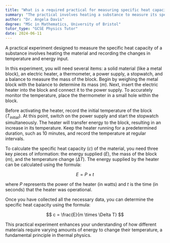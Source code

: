 ```yaml
---
title: "What is a required practical for measuring specific heat capacity?"
summary: "The practical involves heating a substance to measure its specific heat capacity by tracking the temperature change and the energy input during the process."
author: "Dr. Angela Davis"
degree: "MSc in Mathematics, University of Bristol"
tutor_type: "GCSE Physics Tutor"
date: 2024-06-11
---
```


A practical experiment designed to measure the specific heat capacity of a substance involves heating the material and recording the changes in temperature and energy input.

In this experiment, you will need several items: a solid material (like a metal block), an electric heater, a thermometer, a power supply, a stopwatch, and a balance to measure the mass of the block. Begin by weighing the metal block with the balance to determine its mass ($m$). Next, insert the electric heater into the block and connect it to the power supply. To accurately monitor the temperature, place the thermometer in a small hole within the block.

Before activating the heater, record the initial temperature of the block ($T_{\text{initial}}$). At this point, switch on the power supply and start the stopwatch simultaneously. The heater will transfer energy to the block, resulting in an increase in its temperature. Keep the heater running for a predetermined duration, such as $10$ minutes, and record the temperature at regular intervals.

To calculate the specific heat capacity ($c$) of the material, you need three key pieces of information: the energy supplied ($E$), the mass of the block ($m$), and the temperature change ($\Delta T$). The energy supplied by the heater can be calculated using the formula:

$$
E = P \times t
$$

where $P$ represents the power of the heater (in watts) and $t$ is the time (in seconds) that the heater was operational.

Once you have collected all the necessary data, you can determine the specific heat capacity using the formula:

$$
c = \frac{E}{m \times \Delta T}
$$

This practical experiment enhances your understanding of how different materials require varying amounts of energy to change their temperature, a fundamental principle in thermal physics.
    
